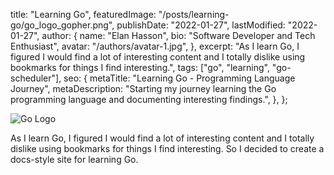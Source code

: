   title: "Learning Go",
  featuredImage: "/posts/learning-go/go_logo_gopher.png",
  publishDate: "2022-01-27",
  lastModified: "2022-01-27",
  author: {
    name: "Elan Hasson",
    bio: "Software Developer and Tech Enthusiast",
    avatar: "/authors/avatar-1.jpg",
  },
  excerpt: "As I learn Go, I figured I would find a lot of interesting content and I totally dislike using bookmarks for things I find interesting.",
  tags: ["go", "learning", "go-scheduler"],
  seo: {
    metaTitle: "Learning Go - Programming Language Journey",
    metaDescription: "Starting my journey learning the Go programming language and documenting interesting findings.",
  },
};

![Go Logo](/posts/learning-go/go_logo_gopher.png)

As I learn Go, I figured I would find a lot of interesting content and I totally dislike using bookmarks for things I find interesting. So I decided to create a docs-style site for learning Go.
